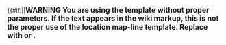 <includeonly>{{#if:{{{lat|}}}{{{lon|}}}||'''<big><span class="error">WARNING You are using the {{tl|location map-line}} template without proper parameters. If the text {{tl|location map-line}} appears in the wiki markup, this is not the proper use of the location map-line template. Replace {{tl|location map-line}} with {{tlp|location map-line|2=lat=[latitude]}} or {{tlp|location map-line|2=lon=[longitude]}}.</span></big>'''[[Category:articles using the location map-line template incorrectly]]<div style="display: none">}}<!--
-->{{#ifexpr:{{#expr:abs({{{lon|0}}})}}>180 or {{#expr:abs({{{lat|0}}})}}>90|'''<span class="error">Error: Out of range.</span>'''|{{Location map+|Earth|relief=1|width={{{width|300}}}|float=right|caption='''{{{caption|{{#if:{{{lon|}}}|{{#ifeq:{{{lon|0}}}|0|本初子午線|{{#ifexpr:{{{lon}}}<180|{{#ifexpr:{{{lon}}}>0|东|西}}|}}{{#ifexpr:abs({{{lon}}})=180||经}}{{#expr:abs({{{lon}}})}}度{{#ifexpr:abs({{{lon}}})=180|经|}}线
}}|{{#ifeq:{{{lat|0}}}|0|赤道|{{#ifexpr:{{{lat}}}>0|北|南}}纬{{#expr:abs({{{lat}}})}}度线}}}}}}}'''|places={{Location map-line/draw line|Earth|lat={{{lat|}}}|lon={{{lon|}}}|background=#FFFFFF|label={{#expr:abs({{{lat|{{{lon|0}}}}}})}}°|position={{#if:{{{lon|}}}|{{#ifexpr:({{{lon|0}}})>0|center-left|center-right}}|{{#ifexpr:({{{lat|0}}})>0|bottom-center|top-center}}}}}}}}}}</includeonly><noinclude>
[[Category:地理位置圖模板]]
</noinclude>